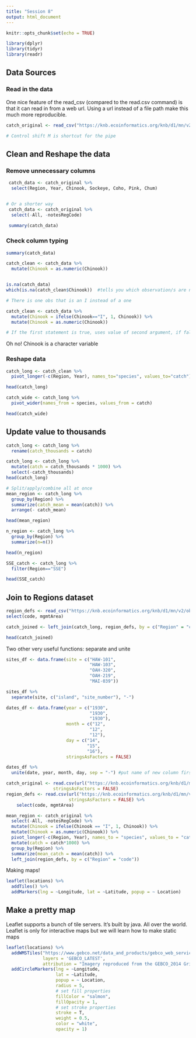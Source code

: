 ```yaml
---
title: "Session 8"
output: html_document
---
```


```r
knitr::opts_chunk$set(echo = TRUE)
```


```r
library(dplyr)
library(tidyr)
library(readr)
```



## Data Sources

### Read in the data

One nice feature of the read_csv (compared to the read.csv command) is that it can read in from a web url. Using a url instead of a file path make this much more reproducible.

```r
catch_original <- read_csv("https://knb.ecoinformatics.org/knb/d1/mn/v2/object/df35b.302.1")

# Control shift M is shortcut for the pipe
```


## Clean and Reshape the data
### Remove unnecessary columns

```r
 catch_data <- catch_original %>% 
  select(Region, Year, Chinook, Sockeye, Coho, Pink, Chum)


# Or a shorter way
 catch_data <- catch_original %>% 
  select(-All, -notesRegCode)
 
 summary(catch_data)
```



### Check column typing
```r
summary(catch_data)

catch_clean <- catch_data %>% 
  mutate(Chinook = as.numeric(Chinook))


is.na(catch_data)
which(is.na(catch_clean$Chinook))  #tells you which observation/s are na 

# There is one obs that is an I instead of a one

catch_clean <- catch_data %>% 
  mutate(Chinook = ifelse(Chinook=="I", 1, Chinook)) %>%
  mutate(Chinook = as.numeric(Chinook))

# If the first statement is true, uses value of second argument, if false, uses value in the Chinook column


```
Oh no! Chinook is a character variable

### Reshape data

```r
catch_long <- catch_clean %>% 
  pivot_longer(-c(Region, Year), names_to="species", values_to="catch")

head(catch_long)

catch_wide <- catch_long %>% 
  pivot_wider(names_from = species, values_from = catch)

head(catch_wide)
```
## Update value to thousands

```r
catch_long <- catch_long %>% 
  rename(catch_thousands = catch)
```

```r

catch_long <- catch_long %>% 
  mutate(catch = catch_thousands * 1000) %>% 
  select(-catch_thousands)
head(catch_long)
```
```r
# Split/apply/combine all at once
mean_region <- catch_long %>% 
  group_by(Region) %>% 
  summarize(catch_mean = mean(catch)) %>% 
  arrange(- catch_mean)

head(mean_region)


```
```r
n_region <- catch_long %>% 
  group_by(Region) %>% 
  summarize(n=n())

head(n_region)
```

```r

SSE_catch <- catch_long %>% 
  filter(Region=="SSE")

head(SSE_catch)
```

## Join to Regions dataset

```r
region_defs <- read_csv("https://knb.ecoinformatics.org/knb/d1/mn/v2/object/df35b.303.1") %>% 
select(code, mgmtArea)

catch_joined <- left_join(catch_long, region_defs, by = c("Region" = "code"))

head(catch_joined)
```

Two other very useful functions: separate and unite

```r
sites_df <- data.frame(site = c("HAW-101",
                                "HAW-103",
                                "OAH-320",
                                "OAH-219",
                                "MAI-039"))

sites_df %>% 
  separate(site, c("island", "site_number"), "-")

```

```r
dates_df <- data.frame(year = c("1930",
                                "1930",
                                "1930"),
                       month = c("12",
                                "12",
                                "12"),
                       day = c("14",
                               "15",
                               "16"),
                       stringsAsFactors = FALSE)

dates_df %>% 
  unite(date, year, month, day, sep = "-") #put name of new column first
```
```r
catch_original <- read.csv(url("https://knb.ecoinformatics.org/knb/d1/mn/v2/object/df35b.302.1", method = "libcurl"),
                  stringsAsFactors = FALSE)
region_defs <- read.csv(url("https://knb.ecoinformatics.org/knb/d1/mn/v2/object/df35b.303.1", method = "libcurl"),
                        stringsAsFactors = FALSE) %>% 
    select(code, mgmtArea)

mean_region <- catch_original %>%
  select(-All, -notesRegCode) %>% 
  mutate(Chinook = ifelse(Chinook == "I", 1, Chinook)) %>% 
  mutate(Chinook = as.numeric(Chinook)) %>% 
  pivot_longer(-c(Region, Year), names_to = "species", values_to = "catch") %>%
  mutate(catch = catch*1000) %>% 
  group_by(Region) %>% 
  summarize(mean_catch = mean(catch)) %>% 
  left_join(region_defs, by = c("Region" = "code"))
```

Making maps!

```r
leaflet(locations) %>% 
  addTiles() %>% 
  addMarkers(lng = ~Longitude, lat = ~Latitude, popup = ~ Location)
```


## Make a pretty map

Leaflet supports a bunch of tile servers. It's built by java. All over the world. Leaflet is only for interactive maps but we will learn how to make static maps


```r

leaflet(locations) %>% 
  addWMSTiles("https://www.gebco.net/data_and_products/gebco_web_services/web_map_service/mapserv?",
              layers = 'GEBCO_LATEST',
              attribution = "Imagery reproduced from the GEBCO_2014 Grid, version 20150318, www.gebco.net") %>%
  addCircleMarkers(lng = ~Longitude,
                   lat = ~Latitude,
                   popup = ~ Location,
                   radius = 5,
                   # set fill properties
                   fillColor = "salmon",
                   fillOpacity = 1,
                   # set stroke properties
                   stroke = T,
                   weight = 0.5,
                   color = "white",
                   opacity = 1)
```
